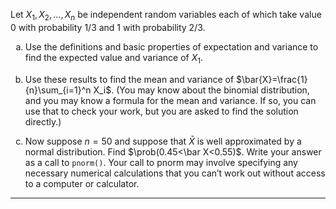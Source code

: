 
Let $X_1,X_2,\dots,X_n$ be independent random variables each of which take value 0 with probability 1/3 and 1 with probability 2/3.

(a) Use the definitions and basic properties of expectation and variance to find the expected value and variance of $X_1$.

(b) Use these results to find the mean and variance of $\bar{X}=\frac{1}{n}\sum_{i=1}^n X_i$. (You may know about the binomial distribution, and you may know a formula for the mean and variance. If so, you can use that to check your work, but you are asked to find the solution directly.)

(c) Now suppose $n=50$ and suppose that $\bar X$ is well approximated by a normal distribution. Find $\prob(0.45<\bar X<0.55)$. Write your answer as a call to `pnorm()`. Your call to pnorm may involve specifying any necessary numerical calculations that you can't work out without access to a computer or calculator.

--------

